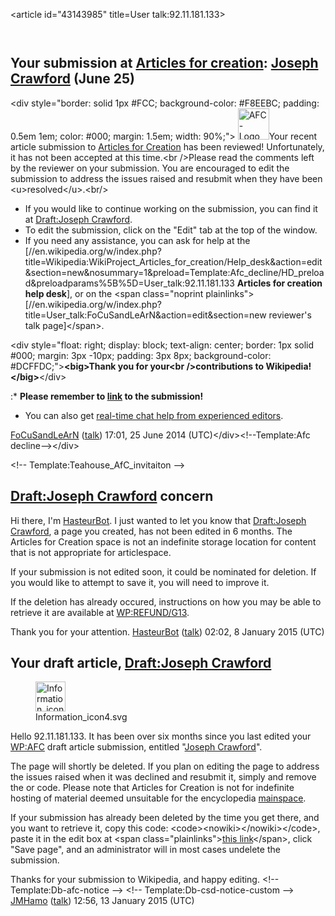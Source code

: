 <article id="43143985" title=User talk:92.11.181.133>
	<talkpage id="43143985" title="User talk:92.11.181.133">


== Your submission at [[Wikipedia:Articles for creation|Articles for creation]]: [[Draft:Joseph Crawford|Joseph Crawford]] (June 25) ==
&lt;div style=&quot;border: solid 1px #FCC; background-color: #F8EEBC; padding: 0.5em 1em; color: #000; margin: 1.5em; width: 90%;&quot;&gt; [[File:AFC-Logo_Decline.svg|50px|left]]Your recent article submission to [[WP:AFC|Articles for Creation]] has been reviewed!  Unfortunately, it has not been accepted at this time.&lt;br /&gt;Please read the comments left by the reviewer on your submission.  You are encouraged to edit the submission to address the issues raised and resubmit when they have been &lt;u&gt;resolved&lt;/u&gt;.&lt;br/&gt;
* If you would like to continue working on the submission, you can find it at [[Draft:Joseph Crawford]].
* To edit the submission, click on the &quot;Edit&quot; tab at the top of the window.
* If you need any assistance, you can ask for help at the [//en.wikipedia.org/w/index.php?title=Wikipedia:WikiProject_Articles_for_creation/Help_desk&amp;action=edit&amp;section=new&amp;nosummary=1&amp;preload=Template:Afc_decline/HD_preload&amp;preloadparams%5B%5D=User_talk:92.11.181.133 '''Articles for creation help desk'''], or on the &lt;span class=&quot;noprint plainlinks&quot;&gt;[//en.wikipedia.org/w/index.php?title=User_talk:FoCuSandLeArN&amp;action=edit&amp;section=new reviewer's talk page]&lt;/span&gt;.
&lt;div style=&quot;float: right; display: block; text-align: center; border: 1px solid #000; margin: 3px -10px; padding: 3px 8px; background-color: #DCFFDC;&quot;&gt;'''&lt;big&gt;Thank you for your&lt;br /&gt;contributions to Wikipedia!&lt;/big&gt;'''&lt;/div&gt;
:* '''Please remember to [[Help:Wikilink|link]] to the submission!'''
* You can also get [http://webchat.freenode.net/?channels=#wikipedia-en-help real-time chat help from experienced editors].
[[User:FoCuSandLeArN|FoCuSandLeArN]] ([[User talk:FoCuSandLeArN|talk]]) 17:01, 25 June 2014 (UTC)&lt;/div&gt;&lt;!--Template:Afc decline--&gt;&lt;/div&gt;

{{Wikipedia:Teahouse/Invitation | sign = [[User:FoCuSandLeArN|FoCuSandLeArN]] ([[User talk:FoCuSandLeArN|talk]]) 17:01, 25 June 2014 (UTC) | message= I noticed your article was declined at Articles for Creation, and that can be disappointing. If you are wondering or curious about why your article submission was declined please post a question at the '''[[Wikipedia:WikiProject Articles for creation/Help desk|Articles for creation help desk]]'''. If you have any other questions about your editing experience, we'd love to help you at the '''[[Wikipedia:Teahouse|Teahouse]]''', a friendly space on Wikipedia where experienced editors lend a hand to help new editors like yourself! See you there! }}
&lt;!-- Template:Teahouse_AfC_invitaiton --&gt;
==[[Draft:Joseph Crawford]] concern==
Hi there, I'm [[User:HasteurBot|HasteurBot]]. I just wanted to let you know that [[Draft:Joseph Crawford]], a page you created, has not been edited in 6 months.  The Articles for Creation space is not an indefinite storage location for content that is not appropriate for articlespace.

If your submission is not edited soon, it could be nominated for deletion.  If you would like to attempt to save it, you will need to improve it.

If the deletion has already occured, instructions on how you may be able to retrieve it are available at [[WP:REFUND/G13]].

Thank you for your attention. [[User:HasteurBot|HasteurBot]] ([[User talk:HasteurBot|talk]]) 02:02, 8 January 2015 (UTC)
==Your draft article, [[Draft:Joseph Crawford]]==
[[File:Information icon4.svg|48px|left|alt=|link=]]

Hello 92.11.181.133. It has been over six months since you last edited your [[WP:AFC]] draft article submission, entitled &quot;[[Draft:Joseph Crawford|Joseph Crawford]]&quot;. 

The page will shortly be deleted. If you plan on editing the page to address the issues raised when it was declined and resubmit it, simply {{edit|Draft:Joseph Crawford|edit the submission}} and remove the {{tlc|db-afc}} or {{tlc|db-g13}} code. Please note that Articles for Creation is not for indefinite hosting of material deemed unsuitable for the encyclopedia [[WP:mainspace|mainspace]].

If your submission has already been deleted by the time you get there, and you want to retrieve it, copy this code: &lt;code&gt;&lt;nowiki&gt;{{subst:Refund/G13|&lt;/nowiki&gt;Draft:Joseph Crawford&lt;nowiki&gt;}}&lt;/nowiki&gt;&lt;/code&gt;, paste it in the edit box at &lt;span class=&quot;plainlinks&quot;&gt;[http://en.wikipedia.org/w/index.php?title=Wikipedia:Requests_for_undeletion&amp;action=edit&amp;section=new this link]&lt;/span&gt;, click &quot;Save page&quot;, and an administrator will in most cases undelete the submission.

Thanks for your submission to Wikipedia, and happy editing. &lt;!-- Template:Db-afc-notice --&gt; &lt;!-- Template:Db-csd-notice-custom --&gt; [[User:JMHamo|JMHamo]] ([[User talk:JMHamo|talk]]) 12:56, 13 January 2015 (UTC)
	</talkpage>
</article>